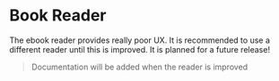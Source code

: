 
# Book Reader

<Callout emoji="⚠️" type="warning">
	The ebook reader provides really poor UX. It is recommended to use a different reader until this
	is improved. It is planned for a future release!
</Callout>

> Documentation will be added when the reader is improved
